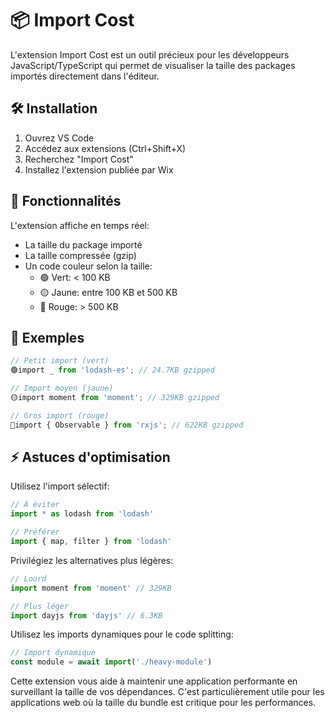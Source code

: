 
# 📦 Import Cost

L'extension Import Cost est un outil précieux pour les développeurs JavaScript/TypeScript qui permet de visualiser la taille des packages importés directement dans l'éditeur.

## 🛠️ Installation

1. Ouvrez VS Code
2. Accédez aux extensions (Ctrl+Shift+X)
3. Recherchez "Import Cost"
4. Installez l'extension publiée par Wix

## 📘 Fonctionnalités

L'extension affiche en temps réel:
- La taille du package importé
- La taille compressée (gzip)
- Un code couleur selon la taille:
  - 🟢 Vert: < 100 KB
  - 🟡 Jaune: entre 100 KB et 500 KB
  - 🔴 Rouge: > 500 KB

## 📘 Exemples

```js copy
// Petit import (vert)
🟢import _ from 'lodash-es'; // 24.7KB gzipped

// Import moyen (jaune)
🟡import moment from 'moment'; // 329KB gzipped

// Gros import (rouge)
🔴import { Observable } from 'rxjs'; // 622KB gzipped
```

## ⚡ Astuces d'optimisation

Utilisez l'import sélectif:

```js copy
// À éviter
import * as lodash from 'lodash'

// Préférer
import { map, filter } from 'lodash'
```


Privilégiez les alternatives plus légères:

```js copy
// Lourd
import moment from 'moment' // 329KB

// Plus léger
import dayjs from 'dayjs' // 6.3KB
```


Utilisez les imports dynamiques pour le code splitting:

```js copy
// Import dynamique
const module = await import('./heavy-module')
```


Cette extension vous aide à maintenir une application performante en surveillant la taille de vos dépendances. C'est particulièrement utile pour les applications web où la taille du bundle est critique pour les performances.

